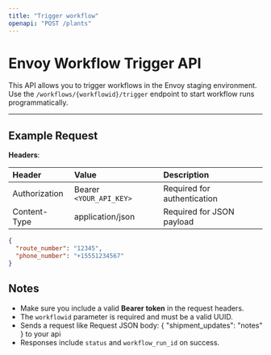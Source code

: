```yaml
---
title: "Trigger workflow"
openapi: "POST /plants"
---
```



# Envoy Workflow Trigger API

This API allows you to trigger workflows in the Envoy staging environment.  
Use the `/workflows/{workflowid}/trigger` endpoint to start workflow runs programmatically.

---

## Example Request

**Headers**:

| Header        | Value                   | Description                 |
| :------------ | :---------------------- | :-------------------------- |
| Authorization | Bearer `<YOUR_API_KEY>` | Required for authentication |
| Content-Type  | application/json        | Required for JSON payload   |

```json
{
  "route_number": "12345",
  "phone_number": "+15551234567"
}
```

## Notes

- Make sure you include a valid **Bearer token** in the request headers.
- The `workflowid` parameter is required and must be a valid UUID.
- Sends a request like Request JSON body: { "shipment_updates": "notes" } to your api
- Responses include `status` and `workflow_run_id` on success.